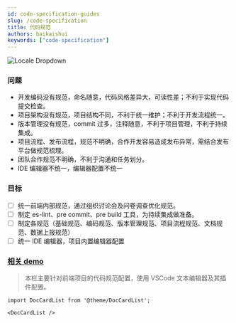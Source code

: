 ```yaml
---
id: code-specification-guides
slug: /code-specification
title: 代码规范
authors: baikaishui
keywords: ["code-specification"]
---
```


![Locale Dropdown](./img/specification.png)

### 问题

- 开发编码没有规范，命名随意，代码风格差异大，可读性差；不利于实现代码提交检查。
- 项目架构没有规范，项目结构不同，不利于统一维护；不利于开发流程统一。
- 版本管理没有规范，commit 过多，注释随意，不利于项目管理，不利于持续集成。
- 项目流程、发布流程，规范不明确，合作开发容易造成发布异常，需结合发布平台做规范梳理。
- 团队合作规范不明确，不利于沟通和任务划分。
- IDE 编辑器不统一，编辑器配置不统一

### 目标

- [ ] 统一前端内部规范，通过组织讨论会及问卷调查优化规范。
- [ ] 制定 es-lint、pre commit、pre build 工具，为持续集成做准备。
- [ ] 制定各规范（基础规范、编码规范、版本管理规范、项目流程规范、文档规范、数据上报规范）
- [ ] 统一 IDE 编辑器，项目内置编辑器配置

### [相关 demo](https://github.com/xiaozhi666666/webpackdemo)

> 本栏主要针对前端项目的代码规范配置，使用 VSCode 文本编辑器及其插件配置。

```mdx-code-block
import DocCardList from '@theme/DocCardList';

<DocCardList />
```
